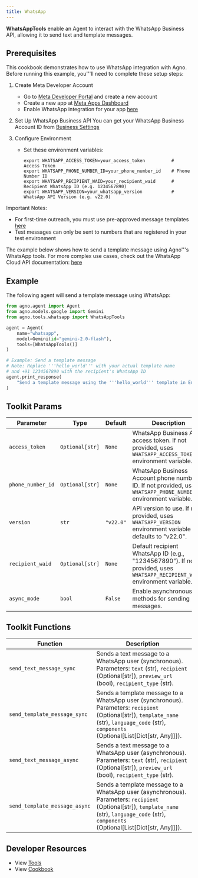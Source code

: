 ```yaml
---
title: WhatsApp
---
```


**WhatsAppTools** enable an Agent to interact with the WhatsApp Business API, allowing it to send text and template messages.

## Prerequisites

This cookbook demonstrates how to use WhatsApp integration with Agno. Before running this example,
you'''ll need to complete these setup steps:

1. Create Meta Developer Account
   - Go to [Meta Developer Portal](https://developers.facebook.com/) and create a new account
   - Create a new app at [Meta Apps Dashboard](https://developers.facebook.com/apps/)
   - Enable WhatsApp integration for your app [here](https://developers.facebook.com/docs/whatsapp/cloud-api/get-started)

2. Set Up WhatsApp Business API
   You can get your WhatsApp Business Account ID from [Business Settings](https://developers.facebook.com/docs/whatsapp/cloud-api/get-started)

3. Configure Environment
   - Set these environment variables:
     ```shell
     export WHATSAPP_ACCESS_TOKEN=your_access_token          # Access Token
     export WHATSAPP_PHONE_NUMBER_ID=your_phone_number_id    # Phone Number ID
     export WHATSAPP_RECIPIENT_WAID=your_recipient_waid      # Recipient WhatsApp ID (e.g. 1234567890)
     export WHATSAPP_VERSION=your_whatsapp_version           # WhatsApp API Version (e.g. v22.0)
     ```

Important Notes:
- For first-time outreach, you must use pre-approved message templates
  [here](https://developers.facebook.com/docs/whatsapp/cloud-api/guides/send-message-templates)
- Test messages can only be sent to numbers that are registered in your test environment

The example below shows how to send a template message using Agno'''s WhatsApp tools.
For more complex use cases, check out the WhatsApp Cloud API documentation:
[here](https://developers.facebook.com/docs/whatsapp/cloud-api/overview)

## Example

The following agent will send a template message using WhatsApp:

```python cookbook/tools/whatsapp_tool.py
from agno.agent import Agent
from agno.models.google import Gemini
from agno.tools.whatsapp import WhatsAppTools

agent = Agent(
    name="whatsapp",
    model=Gemini(id="gemini-2.0-flash"),
    tools=[WhatsAppTools()]
)

# Example: Send a template message
# Note: Replace '''hello_world''' with your actual template name
# and +91 1234567890 with the recipient's WhatsApp ID
agent.print_response(
    "Send a template message using the '''hello_world''' template in English to +91 1234567890"
)
```

## Toolkit Params

| Parameter         | Type          | Default   | Description                                                                                                |
| ----------------- | ------------- | --------- | ---------------------------------------------------------------------------------------------------------- |
| `access_token`    | `Optional[str]` | `None`    | WhatsApp Business API access token. If not provided, uses `WHATSAPP_ACCESS_TOKEN` environment variable.      |
| `phone_number_id` | `Optional[str]` | `None`    | WhatsApp Business Account phone number ID. If not provided, uses `WHATSAPP_PHONE_NUMBER_ID` environment variable. |
| `version`         | `str`         | `"v22.0"` | API version to use. If not provided, uses `WHATSAPP_VERSION` environment variable or defaults to "v22.0".     |
| `recipient_waid`  | `Optional[str]` | `None`    | Default recipient WhatsApp ID (e.g., "1234567890"). If not provided, uses `WHATSAPP_RECIPIENT_WAID` environment variable. |
| `async_mode`      | `bool`        | `False`   | Enable asynchronous methods for sending messages.                                                            |

## Toolkit Functions

| Function                        | Description                                                                                                                               |
| ------------------------------- | ----------------------------------------------------------------------------------------------------------------------------------------- |
| `send_text_message_sync`        | Sends a text message to a WhatsApp user (synchronous). Parameters: `text` (str), `recipient` (Optional[str]), `preview_url` (bool), `recipient_type` (str). |
| `send_template_message_sync`    | Sends a template message to a WhatsApp user (synchronous). Parameters: `recipient` (Optional[str]), `template_name` (str), `language_code` (str), `components` (Optional[List[Dict[str, Any]]]). |
| `send_text_message_async`       | Sends a text message to a WhatsApp user (asynchronous). Parameters: `text` (str), `recipient` (Optional[str]), `preview_url` (bool), `recipient_type` (str). |
| `send_template_message_async`   | Sends a template message to a WhatsApp user (asynchronous). Parameters: `recipient` (Optional[str]), `template_name` (str), `language_code` (str), `components` (Optional[List[Dict[str, Any]]]). |

## Developer Resources

- View [Tools](https://github.com/agno-agi/agno/blob/main/libs/agno/agno/tools/whatsapp.py)
- View [Cookbook](https://github.com/agno-agi/agno/tree/v2.0/cookbook/tools/whatsapp_tools.py)
